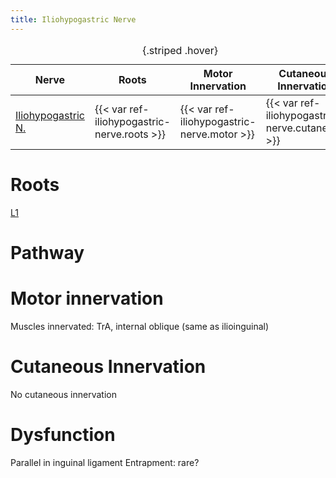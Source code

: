 ```yaml
---
title: Iliohypogastric Nerve
---
```


| Nerve | Roots | Motor Innervation | Cutaneous Innervation |
|-|-|-|-|
| [Iliohypogastric N.]({{< var ref-iliohypogastric-nerve.path >}}) | {{< var ref-iliohypogastric-nerve.roots >}} | {{< var ref-iliohypogastric-nerve.motor >}} | {{< var ref-iliohypogastric-nerve.cutaneous >}} |
: {.striped .hover}

# Roots
[L1]({{< var ref-nerve-root.l1 >}}) 

# Pathway

# Motor innervation

Muscles innervated: TrA, internal oblique (same as ilioinguinal)

# Cutaneous Innervation

No cutaneous innervation

# Dysfunction



Parallel in inguinal ligament
Entrapment: rare?
